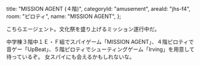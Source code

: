 
  title: "MISSION AGENT (４階)",
  categoryId: "amusement",
  areaId: "jhs-f4",
  room: "ピロティ",
  name: "MISSION AGENT",
};

こちらエージェント。文化祭を盛り上げるミッション遂行中だ。
<Link href="/map/jhs-f3">中学棟３階</Link>中１Ｅ・Ｆ組でスパイゲーム「MISSION AGENT」、４階ピロティで音ゲー「UpBeat」、<Link href="/map/jhs-f5">５階</Link>ピロティでシューティングゲーム「Irving」を用意して待っているぞ。
女スパイにも会えるかもしれないな。
